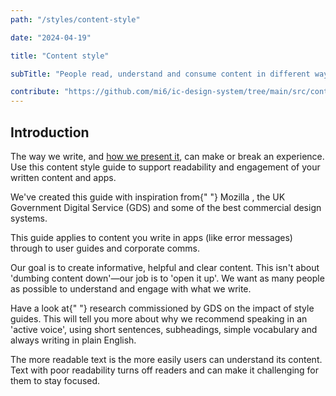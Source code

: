 ```yaml
---
path: "/styles/content-style"

date: "2024-04-19"

title: "Content style"

subTitle: "People read, understand and consume content in different ways. What we write should be understandable by all, regardless of how they work, think or interact."

contribute: "https://github.com/mi6/ic-design-system/tree/main/src/content/structured/styles/content-style.mdx"
---
```


## Introduction

The way we write, and [how we present it](/styles), can make or break an experience. Use this content style guide to support readability and engagement of your written content and apps.

<p>
  We've created this guide with inspiration from{" "}
  <ic-link
    target="_blank"
    href="https://mozilla.design/firefox/personality/"
    rel="noreferrer noopener nofollow"
  >
    Mozilla
  </ic-link>
  , the <ic-link
    target="_blank"
    href="https://www.gov.uk/guidance/content-design/writing-for-gov-uk"
    rel="noreferrer noopener nofollow"
  >
    UK Government Digital Service (GDS)
  </ic-link> and some of the best commercial design systems.
</p>

This guide applies to content you write in apps (like error messages) through to user guides and corporate comms.

Our goal is to create informative, helpful and clear content. This isn't about 'dumbing content down'&mdash;our job is to 'open it up'. We want as many people as possible to understand and engage with what we write.

<p>
  Have a look at{" "}
  <ic-link
    target="_blank"
    href="https://www.gov.uk/government/publications/govuk-content-principles-conventions-and-research-background"
    rel="noreferrer noopener nofollow"
  >
    research commissioned by GDS on the impact of style guides.
  </ic-link>
  This will tell you more about why we recommend speaking in an 'active voice', using
  short sentences, subheadings, simple vocabulary and always writing in plain English.
</p>

The more readable text is the more easily users can understand its content. Text with poor readability turns off readers and can make it challenging for them to stay focused.
